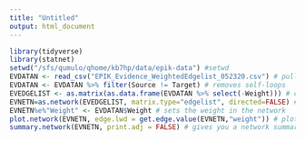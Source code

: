 ```yaml
---
title: "Untitled"
output: html_document
---
```


```r

library(tidyverse)
library(statnet)
setwd("/sfs/qumulo/qhome/kb7hp/data/epik-data") #setwd
EVDATAN <- read_csv("EPIK_Evidence_WeightedEdgelist_052320.csv") # pulls in .csv
EVDATAN <- EVDATAN %>% filter(Source != Target) # removes self-loops 
EVEDGELIST <- as.matrix(as.data.frame(EVDATAN %>% select(-Weight))) # converts the edgelist to a matrix
EVNETN=as.network(EVEDGELIST, matrix.type="edgelist", directed=FALSE) # converts that to a network 
EVNETN%e%"Weight" <- EVDATAN$Weight # sets the weight in the network 
plot.network(EVNETN, edge.lwd = get.edge.value(EVNETN,"weight")) # plots the weighted network 
summary.network(EVNETN, print.adj = FALSE) # gives you a network summary further validating the weighted edges 

```


